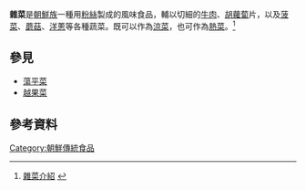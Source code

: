 {{Infobox Korean name
|img=Korean cuisine-Japchae-04.jpg
|hangul=잡채
|hanja={{linktext|雜|菜}}
|rr=japchae
|mr=chapch'ae
}}
'''雜菜'''是[[朝鮮族|朝鮮族]]一種用[[粉絲|粉絲]]製成的風味食品，輔以切細的[[牛肉|牛肉]]、[[胡蘿蔔|胡蘿蔔]]片，以及[[菠菜|菠菜]]、[[蘑菇|蘑菇]]、[[洋蔥|洋蔥]]等各種蔬菜。既可以作為[[涼菜|涼菜]]，也可作為[[熱菜|熱菜]]。<ref>[http://ni-korea.jp/gourmet/dish/recipe.php?id=010 雜菜介紹] {{webarchive|url=https://web.archive.org/web/20100308050240/http://ni-korea.jp/gourmet/dish/recipe.php?id=010 |date=2010-03-08 }}</ref>

==參見==
*[[蕩平菜|蕩平菜]]
*[[越果菜|越果菜]]

==參考資料==
<references/>

{{food-stub}}

[[Category:朝鮮傳統食品|Category:朝鮮傳統食品]]